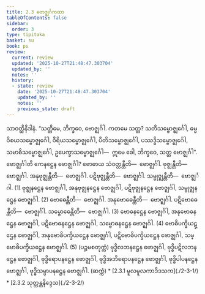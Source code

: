 ```yaml
---
title: 2.3 ဗောဇ္ဈင်္ဂကထာ
tableOfContents: false
sidebar:
  order: 3
type: tipitaka
basket: su
book: ps
review:
  current: review
  updated: '2025-10-27T21:48:47.303704'
  updated_by: ''
  notes: ''
  history:
  - state: review
    date: '2025-10-27T21:48:47.303704'
    updated_by: ''
    notes: ''
    previous_state: draft
---
```



<ReviewStatus review={frontmatter.review} showDetails={true} />

<HypothesisAnnotation frontmatter={frontmatter} />

<DynamicBreadcrumb />

<Division number="17" book="ps" e="ch" v="26" p="20">

<Paragraph number="1416" book="ps">
သာဝတ္ထိနိဒါနံ. “သတ္တိမေ, ဘိက္ခဝေ, ဗောဇ္ဈင်္ဂါ. ကတမေ သတ္တ? သတိသမ္ဗောဇ္ဈင်္ဂေါ, ဓမ္မဝိစယသမ္ဗောဇ္ဈင်္ဂေါ, ဝီရိယသမ္ဗောဇ္ဈင်္ဂေါ, ပီတိသမ္ဗောဇ္ဈင်္ဂေါ, ပဿဒ္ဓိသမ္ဗောဇ္ဈင်္ဂေါ, သမာဓိသမ္ဗောဇ္ဈင်္ဂေါ, ဥပေက္ခာသမ္ဗောဇ္ဈင်္ဂေါ—  ဣမေ ခေါ, ဘိက္ခဝေ, သတ္တ ဗောဇ္ဈင်္ဂါ”.


</Paragraph>

<Paragraph number="1417" book="ps">
<Emphasis>ဗောဇ္ဈင်္ဂါ</Emphasis>တိ ကေနဋ္ဌေန ဗောဇ္ဈင်္ဂါ? ဗောဓာယ သံဝတ္တန္တီတိ—  ဗောဇ္ဈင်္ဂါ. ဗုဇ္ဈန္တီတိ—  ဗောဇ္ဈင်္ဂါ. အနုဗုဇ္ဈန္တီတိ—  ဗောဇ္ဈင်္ဂါ. ပဋိဗုဇ္ဈန္တီတိ—  ဗောဇ္ဈင်္ဂါ. သမ္ဗုဇ္ဈန္တီတိ—  ဗောဇ္ဈင်္ဂါ. (1)


</Paragraph>

<Paragraph number="1418" book="ps">
ဗုဇ္ဈနဋ္ဌေန ဗောဇ္ဈင်္ဂါ, အနုဗုဇ္ဈနဋ္ဌေန ဗောဇ္ဈင်္ဂါ, ပဋိဗုဇ္ဈနဋ္ဌေန ဗောဇ္ဈင်္ဂါ, သမ္ဗုဇ္ဈနဋ္ဌေန ဗောဇ္ဈင်္ဂါ. (2)


</Paragraph>

<Paragraph number="1419" book="ps">
ဗောဓေန္တီတိ—  ဗောဇ္ဈင်္ဂါ. အနုဗောဓေန္တီတိ—  ဗောဇ္ဈင်္ဂါ. ပဋိဗောဓေန္တီတိ—  ဗောဇ္ဈင်္ဂါ. သမ္ဗောဓေန္တီတိ—  ဗောဇ္ဈင်္ဂါ. (3)


</Paragraph>

<Paragraph number="1420" book="ps">
ဗောဓနဋ္ဌေန ဗောဇ္ဈင်္ဂါ, အနုဗောဓနဋ္ဌေန ဗောဇ္ဈင်္ဂါ, ပဋိဗောဓနဋ္ဌေန ဗောဇ္ဈင်္ဂါ, သမ္ဗောဓနဋ္ဌေန ဗောဇ္ဈင်္ဂါ. (4)


</Paragraph>

<Paragraph number="1421" book="ps">
ဗောဓိပက္ခိယဋ္ဌေန ဗောဇ္ဈင်္ဂါ, အနုဗောဓိပက္ခိယဋ္ဌေန ဗောဇ္ဈင်္ဂါ, ပဋိဗောဓိပက္ခိယဋ္ဌေန ဗောဇ္ဈင်္ဂါ, သမ္ဗောဓိပက္ခိယဋ္ဌေန ဗောဇ္ဈင်္ဂါ. (5) (ပဉ္စမစတုက္ကံ)


</Paragraph>

<Paragraph number="1422" book="ps">
ဗုဒ္ဓိလဘနဋ္ဌေန ဗောဇ္ဈင်္ဂါ, ဗုဒ္ဓိပဋိလဘနဋ္ဌေန ဗောဇ္ဈင်္ဂါ, ဗုဒ္ဓိရောပနဋ္ဌေန ဗောဇ္ဈင်္ဂါ, ဗုဒ္ဓိအဘိရောပနဋ္ဌေန ဗောဇ္ဈင်္ဂါ, ဗုဒ္ဓိပါပနဋ္ဌေန ဗောဇ္ဈင်္ဂါ, ဗုဒ္ဓိသမ္ပာပနဋ္ဌေန ဗောဇ္ဈင်္ဂါ. (ဆက္ကံ)

</Paragraph>
</Division>

<TableOfContents book="ps" section="2.3">
* [2.3.1 မူလမူလကာဒိဒသက](./2-3-1/)
* [2.3.2 သုတ္တန္တနိဒ္ဒေသ](./2-3-2/)
</TableOfContents>